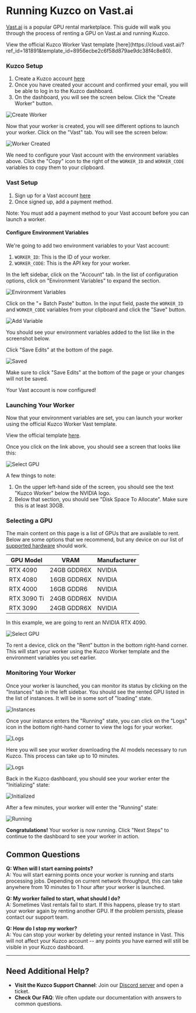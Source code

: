 
# Running Kuzco on Vast.ai 

[Vast.ai](https://vast.ai) is a popular GPU rental marketplace. This guide will walk you through the process of renting a GPU on Vast.ai and running Kuzco.

<Callout emoji="💡">
View the official Kuzco Worker Vast template [here](https://cloud.vast.ai/?ref_id=181891&template_id=8956ecbe2c6f58d879ae9dc38f4c8e80).
</Callout>

### Kuzco Setup

1. Create a Kuzco account [here](https://kuzco.ai/signup)
2. Once you have created your account and confirmed your email, you will be able to log in to the Kuzco dashboard.
3. On the dashboard, you will see the screen below. Click the "Create Worker" button.

![Create Worker](/images/vast/create-worker.png)

Now that your worker is created, you will see different options to launch your worker. Click on the "Vast" tab. You will see the screen below:

![Worker Created](/images/vast/launch-worker.png)

We need to configure your Vast account with the environment variables above. Click the "Copy" icon to the right of the `WORKER_ID` and `WORKER_CODE` variables to copy them to your clipboard.

### Vast Setup

1. Sign up for a Vast account [here](https://cloud.vast.ai)
2. Once signed up, add a payment method. 

<Callout emoji="⚠️">
Note: You must add a payment method to your Vast account before you can launch a worker.
</Callout>

#### Configure Environment Variables

We're going to add two environment variables to your Vast account:

1. `WORKER_ID`: This is the ID of your worker. 
2. `WORKER_CODE`: This is the API key for your worker.

In the left sidebar, click on the "Account" tab. In the list of configuration options, click on "Environment Variables" to expand the section.

![Environment Variables](/images/vast/env-vars.png)

Click on the "+ Batch Paste" button. In the input field, paste the `WORKER_ID` and `WORKER_CODE` variables from your clipboard and click the "Save" button.

![Add Variable](/images/vast/post-batch-paste.png)

You should see your environment variables added to the list like in the screenshot below. 

Click "Save Edits" at the bottom of the page.

![Saved](/images/vast/batch-paste-saved.png)

<Callout emoji="⚠️">
Make sure to click "Save Edits" at the bottom of the page or your changes will not be saved.
</Callout>

Your Vast account is now configured!

### Launching Your Worker

Now that your environment variables are set, you can launch your worker using the official Kuzco Worker Vast template.

View the official template [here](https://cloud.vast.ai/?ref_id=181891&template_id=8956ecbe2c6f58d879ae9dc38f4c8e80).

Once you click on the link above, you should see a screen that looks like this:

![Select GPU](/images/vast/select-gpu.png)

A few things to note:
1. On the upper left-hand side of the screen, you should see the text "Kuzco Worker" below the NVIDIA logo.
2. Below that section, you should see "Disk Space To Allocate". Make sure this is at least 30GB.

### Selecting a GPU

The main content on this page is a list of GPUs that are available to rent. Below are some options that we recommend, but any device on our list of [supported hardware](/hardware) should work.

| GPU Model | VRAM | Manufacturer |
|-----------|------|--------------|
| RTX 4090 | 24GB GDDR6X | NVIDIA |
| RTX 4080 | 16GB GDDR6X | NVIDIA |
| RTX 4000 | 16GB GDDR6 | NVIDIA |
| RTX 3090 Ti | 24GB GDDR6X | NVIDIA |
| RTX 3090 | 24GB GDDR6X | NVIDIA |


In this example, we are going to rent an NVIDIA RTX 4090. 

![Select GPU](/images/vast/rent-4090.png)

To rent a device, click on the "Rent" button in the bottom right-hand corner. This will start your worker using the Kuzco Worker template and the environment variables you set earlier.

### Monitoring Your Worker

Once your worker is launched, you can monitor its status by clicking on the "Instances" tab in the left sidebar. You should see the rented GPU listed in the list of instances. It will be in some sort of "loading" state.

![Instances](/images/vast/created-4090.png)

Once your instance enters the "Running" state, you can click on the "Logs" icon in the bottom right-hand corner to view the logs for your worker.

![Logs](/images/vast/running-4090.png)

Here you will see your worker downloading the AI models necessary to run Kuzco. This process can take up to 10 minutes.

![Logs](/images/vast/running-logs.png)

Back in the Kuzco dashboard, you should see your worker enter the "Initializing" state: 

![Initialized](/images/vast/worker-initializing.png)

After a few minutes, your worker will enter the "Running" state:

![Running](/images/vast/worker-running.png)

**Congratulations!** Your worker is now running. Click "Next Steps" to continue to the dashboard to see your worker in action.

## Common Questions

**Q: When will I start earning points?**  
A: You will start earning points once your worker is running and starts processing jobs. Depending on current network throughput, this can take anywhere from 10 minutes to 1 hour after your worker is launched.

**Q: My worker failed to start, what should I do?**  
A: Sometimes Vast rentals fail to start. If this happens, please try to start your worker again by renting another GPU. If the problem persists, please contact our support team.

**Q: How do I stop my worker?**  
A: You can stop your worker by deleting your rented instance in Vast. This will not affect your Kuzco account -- any points you have earned will still be visible in your Kuzco dashboard.

---

## Need Additional Help?

- **Visit the Kuzco Support Channel**: Join our [Discord server](https://discord.gg/kuzco) and open a ticket.  
- **Check Our FAQ**: We often update our documentation with answers to common questions.

